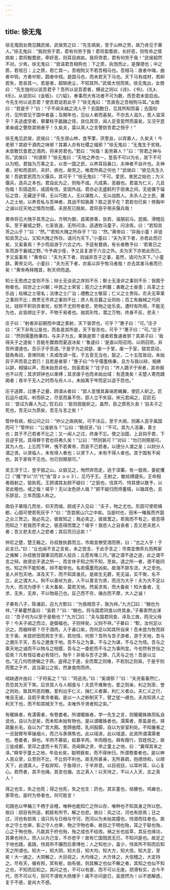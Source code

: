 ```yaml
---
---
---
```

title: 徐无鬼
---



徐无鬼因女商见魏武侯，武侯劳之曰：“先生病矣，苦于山林之劳，故乃肯见于寡人。”徐无鬼曰：“我则劳于君，君有何劳于我！君将盈耆欲，长好恶，则性命之情病矣；君将黜耆欲，牵好恶，则耳目病矣。我将劳君，君有何劳于我！”武侯超然不对。少焉，徐无鬼曰：“尝语君吾相狗也：下之质，执饱而止，是狸德也；中之质，若视日；上之质，若亡其一。吾相狗又不若吾相马也。吾相马：直者中绳，曲者中钩，方者中矩，圆者中规。是国马也，而未若天下马也。天下马有成材，若卹若失，若丧其一。若是者，超轶绝尘，不知其所。”武侯大悦而笑。徐无鬼出，女商曰：“先生独何以说吾君乎？吾所以说吾君者，横说之则以《诗》、《书》、《礼》、《乐》，从说则以《金板》、《六韬》，奉事而大有功者不可为数，而吾君未尝启齿。今先生何以说吾君？使吾君说若此乎？”徐无鬼曰：“吾直告之吾相狗马耳。”女商曰：“若是乎？”曰：“子不闻夫越之流人乎？去国数日，见其所知而喜；去国旬月，见所尝见于国中者喜；及期年也，见似人者而喜矣。不亦去人滋久，思人滋深乎？夫逃虚空者，藜藋柱乎鼪鼬之径，良位其空，闻人足音跫然而喜矣，又况乎昆弟亲戚之謦欬其侧者乎！久矣夫，莫以真人之言謦欬吾君之侧乎！”

徐无鬼见武侯，武侯曰：“先生居山林，食芧栗，厌葱韭，以宾寡人，久矣夫！今老邪？其欲干酒肉之味邪？其寡人亦有社稷之福邪？”徐无鬼曰：“无鬼生于贫贱，未尝敢饮食君之酒肉，将来劳君也。”君曰：“何哉！奚劳寡人？”曰：“劳君之神与形。”武侯曰：“何谓邪？”徐无鬼曰：“天地之养也一，登高不可以为长，居下不可以为短。君独为万乘之主，以苦一国之民，以养耳目鼻口，夫神者不自许也。夫神者，好和而恶奸。夫奸，病也，故劳之。唯君所病之何也？”武侯曰：“欲见先生久矣！吾欲爱民而为义偃兵，其可乎？”徐无鬼曰：“不可。爱民，害民之始也；为义偃兵，造兵之本也。君自此为之，则殆不成。凡成美，恶器也。君虽为仁义，几且伪哉！形固造形，成固有伐，变固外战。君亦必无盛鹤列于丽谯之间，无徒骥于锱坛之宫，无藏逆于得，无以巧胜人，无以谋胜人，无以战胜人。夫杀人之士民，兼人之土地，以养吾私与吾神者，其战不知孰善？胜之恶乎在？君若勿已矣！修胸中之诚以应天地之情而勿撄。夫民死已脱矣，君将恶乎用夫偃兵哉！

黄帝将见大隗乎具茨之山，方明为御，昌寓骖乘，张若、谐朋前马，昆阍、滑稽后车。至于襄城之野，七圣皆迷，无所问涂。适遇牧马童子，问涂焉，曰：“若知具茨之山乎？”曰：“然。”“若知大隗之所存乎？”曰：“然。”黄帝曰：“异哉小童！非徒知具茨之山，又知大隗之所存。请问为天下。”小童曰：“夫为天下者，亦若此而已矣，又奚事焉！予少而自游于六合之内，予适有瞀病，有长者教予曰：‘若乘日之车而游于襄城之野。’今予病少痊，予又且复游于六合之外。夫为天下亦若此而已。予又奚事焉！”黄帝曰：“夫为天下者，则诚非吾子之事，虽然，请问为天下。”小童辞。黄帝又问。小童曰：“夫为天下者，亦奚以异乎牧马者哉！亦去其害马者而已矣！”黄帝再拜稽首，称天师而退。

知士无思虑之变则不乐；辩士无谈说之序则不乐；察士无凌谇之事则不乐：皆囿于物者也。招世之士兴朝；中民之士荣官；筋力之士矜難；勇敢之士奋患；兵革之士乐战；枯槁之士宿名；法律之士广治；禮教之士敬容；仁义之士贵际。农夫无草莱之事则不比；商贾无市井之事则不比；庶人有旦暮之业则劝；百工有器械之巧则壮。钱财不积则贪者忧，权势不尤则夸者悲，势物之徒乐变。遭时有所用，不能无为也，此皆顺比于岁，不物于易者也。驰其形性，潜之万物，终身不反，悲夫！

庄子曰：“射者非前期而中谓之善射，天下皆羿也，可乎？”惠子曰：“可。”庄子曰：“天下非有公是也，而各是其所是，天下皆尧也，可乎？”惠子曰：“可。”庄子曰：“然则儒墨杨秉四，与夫子为五，果孰是邪？或者若鲁遽者邪？其弟子曰：‘我得夫子之道矣！吾能冬爨鼎而夏造冰矣！’鲁遽曰：‘是直以阳召阳，以阴召阴，非吾所谓道也。吾示子乎吾道。’于是乎为之调瑟，废一于堂，废一于室，鼓宫宫动，鼓角角动，音律同矣！夫或改调一弦，于五音无当也，鼓之，二十五弦皆动，未始异于声而音之君已！且若是者邪！”惠子曰∶“今乎儒墨杨秉，且方与我以辩，相拂以辞，相镇以声，而未始吾非也，则奚若矣？”庄子曰：“齐人蹢子于宋者，其命阍也不以完；其求钘钟也以束缚；其求唐子也而未始出域：有遗类矣！夫楚人寄而蹢阍者；夜半于无人之时而与舟人斗，未始离于岑而足以造于怨也。”

庄子送葬，过惠子之墓，顾谓从者曰：“郢人垩慢其鼻端若蝇翼，使匠人斫之。匠石运斤成风，听而斫之，尽垩而鼻不伤，郢人立不失容。宋元君闻之，召匠石曰：‘尝试为寡人为之。’匠石曰：‘臣则尝能斫之。虽然，臣之质死久矣！’自夫子之死也，吾无以为质矣，吾无与言之矣！”

管仲有病，桓公问之曰：“仲父之病病矣，可不讳云，至于大病，则寡人恶乎属国而可？”管仲曰：“公谁欲与？”公曰：“鲍叔牙。”曰：“不可。其为人洁廉，善士也；其于不己若者不比之；又一闻人之过，终身不忘。使之治国，上且钩乎君，下且逆乎民。其得罪于君也将弗久矣！”公曰：“然则孰可？”对曰：“勿已则隰朋可。其为人也，上忘而下畔，愧不若黄帝，而哀不己若者。以德分人谓之圣；以财分人谓之贤。以贤临人，未有得人者也；以贤下人，未有不得人者也。其于国有不闻也，其于家有不见也。勿已则隰朋可。”

吴王浮于江，登乎狙之山，众狙见之，恂然弃而走，逃于深蓁。有一狙焉，委蛇攫囗（“搔”字以“爪”代“虫”音ｚａｏ３），见巧乎王。王射之，敏给搏捷矢。王命相者趋射之，狙执死。王顾谓其友颜不疑曰：“之狙也，伐其巧、恃其便以敖予，以至此殛也。戒之哉！嗟乎！无以汝色骄人哉？”颜不疑归而师董梧，以锄其色，去乐辞显，三年而国人称之。

南伯子綦隐几而坐，仰天而嘘。颜成子入见曰：“夫子，物之尤也。形固可使若槁骸，心固可使若死灰乎？”曰：“吾尝居山穴之中矣。当是时也，田禾一睹我而齐国之众三贺之。我必先之，彼故知之；我必卖之，彼故鬻之。若我而不有之，彼恶得而知之？若我而不卖之，彼恶得而鬻之？嗟乎！我悲人之自丧者；吾又悲夫悲人者；吾又悲夫悲人之悲者；其后而日远矣！”

仲尼之楚，楚王觞之。孙叔敖执爵而立。市南宜僚受酒而祭，曰：“古之人乎！于此言已。”曰：“丘也闻不言之言矣，未之尝言，于此乎言之：市南宜僚弄丸而两家之难解；孙叔敖甘寝秉羽而郢人投兵；丘愿有喙三尺。”彼之谓不道之道，此之谓不言之辩。故德总乎道之所一，而言休乎知之所不知，至矣。道之所一者，德不能同也。知之所不能知者，辩不能举也。名若儒墨而凶矣。故海不辞东流，大之至也。圣人并包天地，泽及天下，而不知其谁氏。是故生无爵，死无谥，实不聚，名不立，此之谓大人。狗不以善吠为良，人不以善言为贤，而况为大乎！夫为大不足以为大，而况为德乎！夫大备矣，莫若天地。然奚求焉，而大备矣！知大备者，无求，无失，无弃，不以物易己也。反己而不穷，循古而不摩，大人之诚！

子綦有八子，陈诸前，召九方歅曰：“为我相吾子，孰为祥。”九方囗曰：“梱也为祥。”子綦瞿然喜曰：“奚若？”曰：“梱也，将与国君同食以终其身。”子綦索然出涕曰：“吾子何为以至于是极也？”九方囗曰：“夫与国君同食，泽及三族，而况父母乎！今夫子闻之而泣，是御福也。子则祥矣，父则不祥。”子綦曰：“歅，汝何足以识之。而梱祥邪？尽于酒肉，入于鼻口矣，而何足以知其所自来！吾未尝为牧而牂生于奥，未尝好田而鹑生于宎，若勿怪，何邪？吾所与吾子游者，游于天地，吾与之邀乐于天，吾与之邀食于地。吾不与之为事，不与之为谋，不与之为怪。吾与之乘天地之诚而不以物与之相撄，吾与之一委蛇而不与之为事所宜。今也然有世俗之偿焉？凡有怪征者必有怪行。殆乎！非我与吾子之罪，几天与之也！吾是以泣也。”无几何而使梱之于燕，盗得之于道，全而鬻之则难，不若刖之则易。于是乎刖而鬻之于齐，适当渠公之街，然身食肉而终。

啮缺遇许由曰：“子将奚之？”曰：“将逃尧。”曰：“奚谓邪？”曰：“夫尧畜畜然仁，吾恐其为天下笑。后世其人与人相食与！夫民不难聚也，爱之则亲，利之则至，誉之则劝，致其所恶则散。爱利出乎仁义，捐仁义者寡，利仁义者众。夫仁义之行，唯且无诚，且假乎禽贪者器。是以一人之断制天下，譬之犹一覕也。夫尧知贤人之利天下也，而不知其贼天下也。夫唯外乎贤者知之矣。”

有暖姝者，有濡需者，有卷娄者。所谓暖姝者，学一先生之言，则暖暖姝姝而私自说也，自以为足矣，而未知未始有物也。是以谓暖姝者也。濡需者，豕虱是也，择疏鬣长毛，自以为广宫大囿。奎蹄曲隈，乳间股脚，自以为安室利处。不知屠者之一旦鼓臂布草操烟火，而己与豕俱焦也。此以域进，此以域退，此其所谓濡需者也。卷娄者，舜也。羊肉不慕蚁，蚁慕羊肉，羊肉羶也。舜有羶行，百姓悦之，故三徙成都，至邓之虚而十有万家。尧闻舜之贤，举之童土之地，曰：“冀得其来之泽。”舜举乎童土之地，年齿长矣，聪明衰矣，而不得休归，所谓卷娄者也。是以神人恶众至，众至则不比，不比则不利也。故无所甚亲，无所甚疏，抱德炀和，以顺天下，此谓真人。于蚁弃知，于鱼得计，于羊弃意。以目视目，以耳听耳，以心复心。若然者，其平也绳，其变也循。古之真人！以天待之，不以人入天，古之真人！

得之也生，失之也死；得之也死，失之也生：药也。其实堇也，桔梗也，鸡雍也，豕零也，是时为帝者也，何可胜言！

句践也以甲楯三千栖于会稽，唯种也能知亡之所以存，唯种也不知其身之所以愁。故曰：鸱目有所适，鹤胫有所节，解之也悲。故曰：风之过，河也有损焉；日之过，河也有损焉；请只风与日相与守河，而河以为未始其撄也，恃源而往者也。故水之守土也审，影之守人也审，物之守物也审。故目之于明也殆，耳之于聪也殆，心之于殉也殆，凡能其于府也殆，殆之成也不给改。祸之长也兹萃，其反也缘功，其果也待久。而人以为己宝，不亦悲乎！故有亡国戮民无已，不知问是也。故足之于地也践，虽践，恃其所不蹍而后善博也；人之知也少，虽少，恃其所不知而后知天之所谓也。知大一，知大阴，知大目，知大均，知大方，知大信，知大定，至矣！大一通之，大阴解之，大目视之，大均缘之，大方体之，大信稽之，大定持之。尽有天，循有照，冥有枢，始有彼。则其解之也似不解之者，其知之也似不知之也，不知而后知之。其问之也，不可以有崖，而不可以无崖。颉滑有实，古今不代，而不可以亏，则可不谓有大扬搉乎！阖不亦问是已，奚惑然为！以不惑解惑，复于不惑，是尚大不惑。

